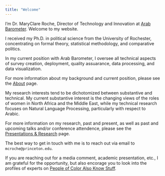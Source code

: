 ```yaml
---
title: "Welcome"
---
```


I'm Dr. MaryClare Roche, Director of Technology and Innovation at [Arab Barometer](https://www.arabbarometer.org/). Welcome to my website.

I received my Ph.D. in political science from the University of Rochester, concentrating on formal theory, statistical methodology, and comparative politics.

In my current position with Arab Barometer, I oversee all technical aspects of survey creation, deployment, quality assuarance, data processing, and data visualization.

For more information about my background and current position, please see the [About](about.qmd) page.

My research interests tend to be dichotomized between substantive and technical. My current substantive interest is the changing views of the roles of women in North Africa and the Middle East, while my technical research focuses on Natural Language Processing, particularly with respect to Arabic.

For more information on my research, past and present, as well as past and upcoming talks and/or conference attendence, please see the [Presentations & Research](research.qmd) page.

The best way to get in touch with me is to reach out via email to `mcroche@princeton.edu`.

If you are reaching out for a media comment, academic presentation, etc., I am grateful for the opportunity, but also encorage you to look into the profiles of experts on [People of Color Also Know Stuff](https://sites.google.com/view/pocexperts/find-poc-experts).